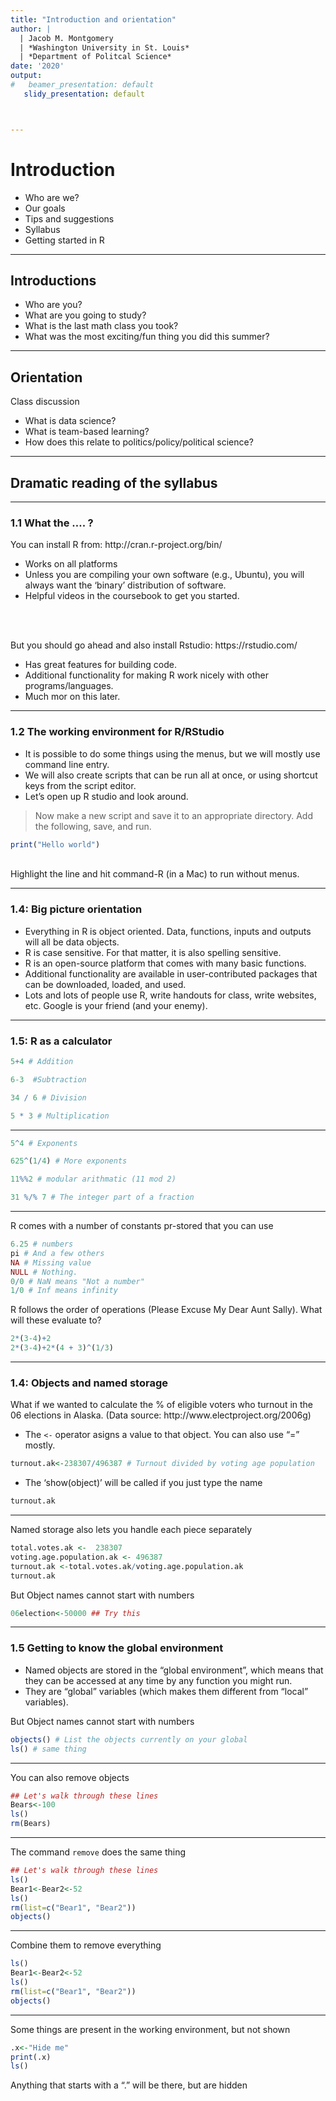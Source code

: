 ```yaml
---
title: "Introduction and orientation"
author: |
  | Jacob M. Montgomery
  | *Washington University in St. Louis*
  | *Department of Politcal Science*
date: '2020'
output:
#   beamer_presentation: default
   slidy_presentation: default



---
```

# Introduction

  - Who are we?
  - Our goals
  - Tips and suggestions
  - Syllabus
  - Getting started in R

  
----

## Introductions

- Who are you?
- What are you going to study?
- What is the last math class you took?
- What was the most exciting/fun thing you did this summer?


***

## Orientation

Class discussion

- What is data science?
- What is team-based learning?
- How does this relate to politics/policy/political science?


----

## Dramatic reading of the syllabus



----


### 1.1 What the .... ?


You can install R from: http://cran.r-project.org/bin/

- Works on all platforms
- Unless you are compiling your own software (e.g., Ubuntu), you will always want the 'binary' distribution of software.
- Helpful videos in the coursebook to get you started.

<br>
<br>

But you should go ahead and also install Rstudio: https://rstudio.com/

- Has great features for building code.
- Additional functionality for making R work nicely with other programs/languages.
- Much mor on this later.

----

### 1.2 The working environment for R/RStudio

- It is possible to do some things using the menus, but we will mostly use command line entry.
- We will also create scripts that can be run all at once, or using shortcut keys from the script editor.
- Let's open up R studio and look around.


> Now make a new script and save it to an appropriate directory.  Add the following, save, and run.



```r
print("Hello world")
```

<br> Highlight the line and hit command-R (in a Mac) to run without menus.


----

### 1.4: Big picture orientation

- Everything in R is object oriented. Data, functions, inputs and outputs will all be data objects.
- R is case sensitive. For that matter, it is also spelling sensitive.
- R is an open-source platform that comes with many basic functions.
- Additional functionality are available in user-contributed packages that can be downloaded, loaded, and used.
- Lots and lots of people use R, write handouts for class, write websites, etc.  Google is your friend (and your enemy).


-----

### 1.5: R as a calculator


```r
5+4 # Addition
```

```r
6-3  #Subtraction
```

```r
34 / 6 # Division
```


```r
5 * 3 # Multiplication
```



----


```r
5^4 # Exponents
``` 

```r
625^(1/4) # More exponents
``` 


```r
11%%2 # modular arithmatic (11 mod 2)
``` 


```r
31 %/% 7 # The integer part of a fraction
``` 


---

R comes with a number of constants pr-stored that you can use

```r
6.25 # numbers
pi # And a few others
NA # Missing value
NULL # Nothing.
0/0 # NaN means "Not a number"
1/0 # Inf means infinity
``` 


R follows the order of operations (Please Excuse My Dear Aunt Sally).  What will these evaluate to?

```r
2*(3-4)+2
2*(3-4)+2*(4 + 3)^(1/3)
``` 

---

### 1.4: Objects and named storage

What if we wanted to calculate the % of eligible voters who turnout in the 06 elections in Alaska. (Data source: http://www.electproject.org/2006g)


- The `<-` operator asigns a value to that object.  You can also use "=" mostly.
```r
turnout.ak<-238307/496387 # Turnout divided by voting age population
``` 

- The 'show(object)' will be called if you just type the name
```r
turnout.ak 
``` 

-----

Named storage also lets you handle each piece separately

```r
total.votes.ak <-  238307
voting.age.population.ak <- 496387
turnout.ak <-total.votes.ak/voting.age.population.ak
turnout.ak
``` 


But Object names cannot start with numbers
```r
06election<-50000 ## Try this
``` 



----

### 1.5 Getting to know the global environment

- Named objects are stored in the "global environment", which means that they can be accessed at any time by any function you might run.
- They are "global" variables (which makes them different from "local" variables).

But Object names cannot start with numbers
```r
objects() # List the objects currently on your global
ls() # same thing
``` 

----

You can also remove objects
```r
## Let's walk through these lines
Bears<-100
ls()
rm(Bears)
``` 

----

The command `remove` does the same thing
```r
## Let's walk through these lines
ls()
Bear1<-Bear2<-52
ls()
rm(list=c("Bear1", "Bear2"))
objects()
``` 


----

Combine them to remove everything
```r
ls()
Bear1<-Bear2<-52
ls()
rm(list=c("Bear1", "Bear2"))
objects()
```

-----

Some things are present in the working environment, but not shown

```r
.x<-"Hide me"
print(.x)
ls()
```

Anything that starts with a "." will be there, but are hidden







